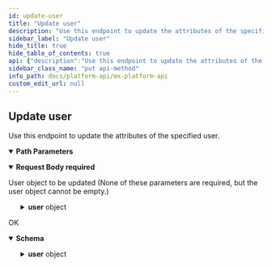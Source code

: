 ```yaml
---
id: update-user
title: "Update user"
description: "Use this endpoint to update the attributes of the specified user."
sidebar_label: "Update user"
hide_title: true
hide_table_of_contents: true
api: {"description":"Use this endpoint to update the attributes of the specified user.","operationId":"updateUser","parameters":[{"description":"The unique id for a `user`.","example":"USR-fa7537f3-48aa-a683-a02a-b18940482f54","in":"path","name":"user_guid","required":true,"schema":{"type":"string"}}],"requestBody":{"content":{"application/json":{"schema":{"properties":{"user":{"properties":{"email":{"example":"email@provider.com","type":"string"},"id":{"example":"My-Unique-ID","type":"string"},"is_disabled":{"example":false,"type":"boolean"},"metadata":{"example":"{\\\"first_name\\\": \\\"Steven\\\", \\\"last_name\\\": \\\"Universe\\\"}","type":"string"}},"type":"object"}},"type":"object"}}},"description":"User object to be updated (None of these parameters are required, but the user object cannot be empty.)","required":true},"responses":{"200":{"content":{"application/vnd.mx.api.v1+json":{"schema":{"properties":{"user":{"properties":{"email":{"example":"email@provider.com","nullable":true,"type":"string"},"guid":{"example":"USR-d74cb14f-fd0a-449f-991b-e0362a63d9c6","nullable":true,"type":"string"},"id":{"example":"My-Unique-ID","nullable":true,"type":"string"},"is_disabled":{"example":false,"nullable":true,"type":"boolean"},"metadata":{"example":"{\\\"first_name\\\": \\\"Steven\\\", \\\"last_name\\\": \\\"Universe\\\"}","nullable":true,"type":"string"}},"type":"object"}},"type":"object"}}},"description":"OK"}},"tags":["users"],"method":"put","path":"/users/{user_guid}","servers":[{"url":"https://api.mx.com"},{"url":"https://int-api.mx.com"}],"security":[{"basicAuth":[]}],"securitySchemes":{"basicAuth":{"scheme":"basic","type":"http"}},"jsonRequestBodyExample":{"user":{"email":"email@provider.com","id":"My-Unique-ID","is_disabled":false,"metadata":"{\\\"first_name\\\": \\\"Steven\\\", \\\"last_name\\\": \\\"Universe\\\"}"}},"info":{"contact":{"name":"MX Platform API","url":"https://www.mx.com/products/platform-api"},"description":"The MX Platform API is a powerful, fully-featured API designed to make aggregating and enhancing financial data easy and reliable. It can seamlessly connect your app or website to tens of thousands of financial institutions.","title":"MX Platform API","version":"0.1.0"},"postman":{"name":"Update user","description":{"content":"Use this endpoint to update the attributes of the specified user.","type":"text/plain"},"url":{"path":["users",":user_guid"],"host":["{{baseUrl}}"],"query":[],"variable":[{"disabled":false,"description":{"content":"(Required) The unique id for a `user`.","type":"text/plain"},"type":"any","value":"","key":"user_guid"}]},"header":[{"key":"Content-Type","value":"application/json"},{"key":"Accept","value":"application/vnd.mx.api.v1+json"}],"method":"PUT","body":{"mode":"raw","raw":"\"\"","options":{"raw":{"language":"json"}}}}}
sidebar_class_name: "put api-method"
info_path: docs/platform-api/mx-platform-api
custom_edit_url: null
---
```



## Update user



Use this endpoint to update the attributes of the specified user.

<details style={{"marginBottom":"1rem"}} data-collapsed={false} open={true}><summary style={{}}><strong>Path Parameters</strong></summary><div><ul><ParamsItem className={"paramsItem"} param={{"description":"The unique id for a `user`.","example":"USR-fa7537f3-48aa-a683-a02a-b18940482f54","in":"path","name":"user_guid","required":true,"schema":{"type":"string"}}}></ParamsItem></ul></div></details><MimeTabs><TabItem label={"application/json"} value={"application/json-schema"}><details style={{}} data-collapsed={false} open={true}><summary style={{"textAlign":"left"}}><strong>Request Body</strong><strong style={{"fontSize":"var(--ifm-code-font-size)","color":"var(--openapi-required)"}}> required</strong></summary><div style={{"textAlign":"left","marginLeft":"1rem"}}><div style={{"marginTop":"1rem","marginBottom":"1rem"}}>

User object to be updated (None of these parameters are required, but the user object cannot be empty.)

</div></div><ul style={{"marginLeft":"1rem"}}><SchemaItem collapsible={true} className={"schemaItem"}><details style={{}}><summary style={{}}><strong>user</strong><span style={{"opacity":"0.6"}}> object</span></summary><div style={{"marginLeft":"1rem"}}><SchemaItem collapsible={false} name={"email"} required={false} schemaName={"string"} qualifierMessage={undefined} schema={{"example":"email@provider.com","type":"string"}}></SchemaItem><SchemaItem collapsible={false} name={"id"} required={false} schemaName={"string"} qualifierMessage={undefined} schema={{"example":"My-Unique-ID","type":"string"}}></SchemaItem><SchemaItem collapsible={false} name={"is_disabled"} required={false} schemaName={"boolean"} qualifierMessage={undefined} schema={{"example":false,"type":"boolean"}}></SchemaItem><SchemaItem collapsible={false} name={"metadata"} required={false} schemaName={"string"} qualifierMessage={undefined} schema={{"example":"{\\\"first_name\\\": \\\"Steven\\\", \\\"last_name\\\": \\\"Universe\\\"}","type":"string"}}></SchemaItem></div></details></SchemaItem></ul></details></TabItem></MimeTabs><div><ApiTabs><TabItem label={"200"} value={"200"}><div>

OK

</div><div><MimeTabs schemaType={"response"}><TabItem label={"application/vnd.mx.api.v1+json"} value={"application/vnd.mx.api.v1+json"}><SchemaTabs><TabItem label={"Schema"} value={"Schema"}><details style={{}} data-collapsed={false} open={true}><summary style={{"textAlign":"left"}}><strong>Schema</strong></summary><div style={{"textAlign":"left","marginLeft":"1rem"}}></div><ul style={{"marginLeft":"1rem"}}><SchemaItem collapsible={true} className={"schemaItem"}><details style={{}}><summary style={{}}><strong>user</strong><span style={{"opacity":"0.6"}}> object</span></summary><div style={{"marginLeft":"1rem"}}><SchemaItem collapsible={false} name={"email"} required={false} schemaName={"string"} qualifierMessage={undefined} schema={{"example":"email@provider.com","nullable":true,"type":"string"}}></SchemaItem><SchemaItem collapsible={false} name={"guid"} required={false} schemaName={"string"} qualifierMessage={undefined} schema={{"example":"USR-d74cb14f-fd0a-449f-991b-e0362a63d9c6","nullable":true,"type":"string"}}></SchemaItem><SchemaItem collapsible={false} name={"id"} required={false} schemaName={"string"} qualifierMessage={undefined} schema={{"example":"My-Unique-ID","nullable":true,"type":"string"}}></SchemaItem><SchemaItem collapsible={false} name={"is_disabled"} required={false} schemaName={"boolean"} qualifierMessage={undefined} schema={{"example":false,"nullable":true,"type":"boolean"}}></SchemaItem><SchemaItem collapsible={false} name={"metadata"} required={false} schemaName={"string"} qualifierMessage={undefined} schema={{"example":"{\\\"first_name\\\": \\\"Steven\\\", \\\"last_name\\\": \\\"Universe\\\"}","nullable":true,"type":"string"}}></SchemaItem></div></details></SchemaItem></ul></details></TabItem><TabItem label={"Example (from schema)"} value={"Example (from schema)"}><ResponseSamples responseExample={"{\n  \"user\": {\n    \"email\": \"email@provider.com\",\n    \"guid\": \"USR-d74cb14f-fd0a-449f-991b-e0362a63d9c6\",\n    \"id\": \"My-Unique-ID\",\n    \"is_disabled\": false,\n    \"metadata\": \"{\\\\\\\"first_name\\\\\\\": \\\\\\\"Steven\\\\\\\", \\\\\\\"last_name\\\\\\\": \\\\\\\"Universe\\\\\\\"}\"\n  }\n}"} language={"json"}></ResponseSamples></TabItem></SchemaTabs></TabItem></MimeTabs></div></TabItem></ApiTabs></div>
      